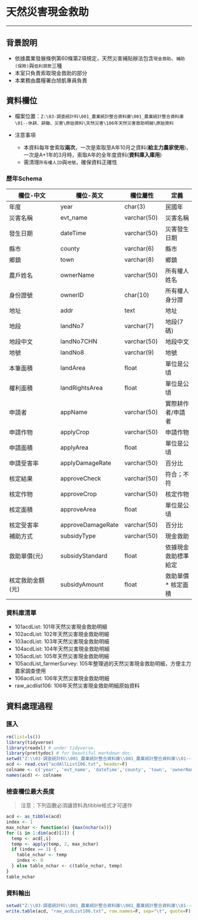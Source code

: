 # 天然災害現金救助
***

## 背景說明
* 依據農業發展條例第60條第2項規定，天然災害補貼辦法包含`現金救助`、`補助(保險)`與`低利貸款`三種
* 本室只負責索取現金救助的部分
* 本業務由農糧署白旭凱專員負責

## 資料欄位
* 檔案位置：`Z:\03-調查統計科\001_農業統計整合資料庫\001_農業統計整合資料庫\01--休耕、耕鋤、災害\原始資料\天然災害\106年天然災害救助明細\原始資料`

* 注意事項
  - 本資料每年會索取**兩次**，一次是索取至A年10月之資料(**給主力農家使用**)，一次是A+1年的3月時，索取A年的全年度資料(**資料庫入庫用**)
  - 需清理`所有權人ID`與`地號`，確保資料正確性

### 歷年Schema {-}

欄位-中文        | 欄位-英文         | 欄位屬性    | 定義
-----------------|-------------------|-------------|----------
年度             | year              | char(3)     | 民國年
災害名稱         | evt_name          | varchar(50) | 災害名稱
發生日期         | dateTime          | varchar(50) | 災害發生日期
縣市             | county            | varchar(6)  | 縣市
鄉鎮             | town              | varchar(8)  | 鄉鎮
農戶姓名         | ownerName         | varchar(50) | 所有權人姓名
身份證號         | ownerID           | char(10)    | 所有權人身分證
地址             | addr              | text        | 地址
地段             | landNo7           | varchar(7)  | 地段(7碼)
地段中文         | landNo7CHN        | varchar(50) | 地段中文
地號             | landNo8           | varchar(9)  | 地號
本筆面積         | landArea          | float       | 單位是公頃
權利面積         | landRightsArea    | float       | 單位是公頃
申請者           | appName           | varchar(50) | 實際耕作者/申請者
申請作物         | applyCrop         | varchar(50) | 申請作物
申請面積         | applyArea         | float       | 單位是公頃
申請受害率       | applyDamageRate   | varchar(50) | 百分比
核定結果         | approveCheck      | varchar(50) | 符合；不符
核定作物         | approveCrop       | varchar(50) | 核定作物
核定面積         | approveArea       | float       | 單位是公頃
核定受害率       | approveDamageRate | varchar(50) | 百分比
補助方式         | subsidyType       | varchar(50) | 現金救助
救助單價(元)     | subsidyStandard   | float       | 依據現金救助標準給定
核定救助金額(元) | subsidyAmount     | float       | 救助單價 * 核定面積

### 資料庫清單 {-}

- 101acdList: 101年天然災害現金救助明細
- 102acdList: 102年天然災害現金救助明細
- 103acdList: 103年天然災害現金救助明細
- 104acdList: 104年天然災害現金救助明細
- 105acdList: 105年天然災害現金救助明細
- 105acdList_farmerSurvey: 105年整理過的天然災害現金救助明細，方便主力農家調查使用
- 106acdList: 106年天然災害現金救助明細
- raw_acdlist106: 106年天然災害現金救助明細原始資料

## 資料處理過程

### 匯入 {-}

```r
rm(list=ls())
library(tidyverse)
library(readxl) # under tidyverse.
library(prettydoc) # for beautiful markdown doc.
setwd("Z:\\03-調查統計科\\001_農業統計整合資料庫\\001_農業統計整合資料庫\\01--休耕、耕鋤、災害\\原始資料\\天然災害\\106年天然災害救助明細\\原始資料")
acd <- read.csv("acdAllList106.txt", header=F)
colname <- c('year', 'evt_name', 'dateTime','county', 'town', 'ownerName', 'ownerID', 'addr', 'landNo7', 'landNo7CHN', 'landNo8', 'landArea', 'landRightsArea', "appName", 'applyCrop', 'applyArea', 'applyDamageRate', 'approveCheck', 'approveCrop', 'approveArea', 'approveDamageRate', 'subsidyType', 'subsidyStandard', 'subsidyAmount')
names(acd) <- colname
```

### 檢查欄位最大長度 {-}
> 注意：下列函數必須讓資料為tibble格式才可運作

```r
acd <- as_tibble(acd)
index <- 1
max_nchar <- function(x) {max(nchar(x))}
for (i in 1:dim(acd)[2]) {
  temp <- acd[,i]
  temp <- apply(temp, 2, max_nchar)
  if (index == 1) {
    table_nchar <- temp
    index <- 0
  } else table_nchar <- c(table_nchar, temp)
}
table_nchar
```

### 資料輸出 {-}

```r
setwd("Z:\\03-調查統計科\\001_農業統計整合資料庫\\001_農業統計整合資料庫\\01--休耕、耕鋤、災害\\原始資料\\天然災害\\106年天然災害救助明細")
write.table(acd, "raw_acdList106.txt", row.names=F, sep="\t", quote=F)
```
